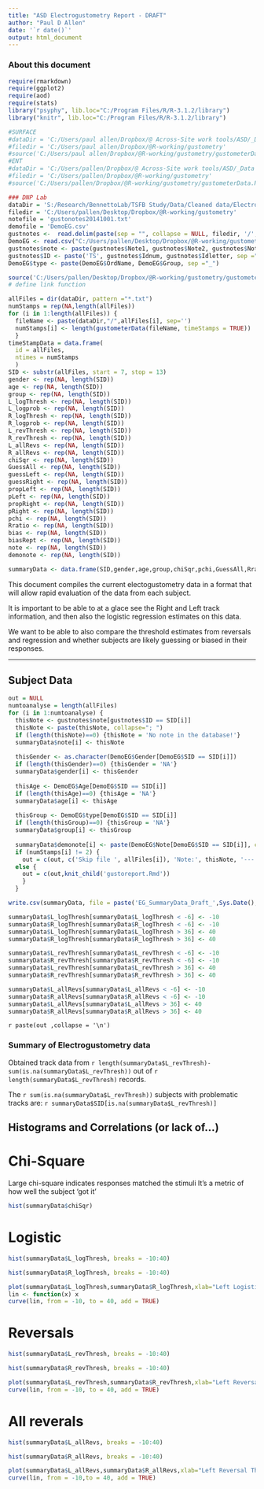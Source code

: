 ```yaml
---
title: "ASD Electrogustometry Report - DRAFT"
author: "Paul D Allen"
date: '`r date()`'
output: html_document
---
```

### About this document
```r
require(rmarkdown)
require(ggplot2)
require(aod)
require(stats)
library("psyphy", lib.loc="C:/Program Files/R/R-3.1.2/library")
library("knitr", lib.loc="C:/Program Files/R/R-3.1.2/library")

#SURFACE 
#dataDir = 'C:/Users/paul allen/Dropbox/@ Across-Site work tools/ASD/_Data Analysis Taste-Smell/Taste Smell Data/Completed EG Files (notepad)'
#filedir = 'C:/Users/paul allen/Dropbox/@R-working/gustometry'
#source('C:/Users/paul allen/Dropbox/@R-working/gustometry/gustometerData.R')
#ENT
#dataDir = 'C:/Users/pallen/Dropbox/@ Across-Site work tools/ASD/_Data Analysis Taste-Smell/Taste Smell Data/Completed EG Files (notepad)'
#filedir = 'C:/Users/pallen/Dropbox/@R-working/gustometry'
#source('C:/Users/pallen/Dropbox/@R-working/gustometry/gustometerData.R')

### DNP Lab
dataDir = 'S:/Research/BennettoLab/TSFB Study/Data/Cleaned data/Electrogustometry'
filedir = 'C:/Users/pallen/Desktop/Dropbox/@R-working/gustometry'
notefile = 'gustonotes20141001.txt'
demofile = 'DemoEG.csv'
gustnotes <-  read.delim(paste(sep = "", collapse = NULL, filedir, '/', notefile), stringsAsFactors=FALSE)
DemoEG <- read.csv("C:/Users/pallen/Desktop/Dropbox/@R-working/gustometry/DemoEG.csv")
gustnotes$note <- paste(gustnotes$Note1, gustnotes$Note2, gustnotes$Note3)
gustnotes$ID <- paste('TS', gustnotes$Idnum, gustnotes$Idletter, sep ="")
DemoEG$type <- paste(DemoEG$OrdName, DemoEG$Group, sep ="_")

source('C:/Users/pallen/Desktop/Dropbox/@R-working/gustometry/gustometerData.R')
# define link function 

allFiles = dir(dataDir, pattern ="*.txt")
numStamps = rep(NA,length(allFiles))
for (i in 1:length(allFiles)) {
  fileName <- paste(dataDir,"/",allFiles[i], sep='')
  numStamps[i] <- length(gustometerData(fileName, timeStamps = TRUE))
  }
timeStampData = data.frame(
  id = allFiles,
  ntimes = numStamps
  )
SID <- substr(allFiles, start = 7, stop = 13)
gender <- rep(NA, length(SID))
age <- rep(NA, length(SID))
group <- rep(NA, length(SID))
L_logThresh <- rep(NA, length(SID))
L_logprob <- rep(NA, length(SID))
R_logThresh <- rep(NA, length(SID))
R_logprob <- rep(NA, length(SID))
L_revThresh <- rep(NA, length(SID))
R_revThresh <- rep(NA, length(SID))
L_allRevs <- rep(NA, length(SID))
R_allRevs <- rep(NA, length(SID))
chiSqr <- rep(NA, length(SID))
GuessAll <- rep(NA, length(SID))
guessLeft <- rep(NA, length(SID))
guessRight <- rep(NA, length(SID))
propLeft <- rep(NA, length(SID))
pLeft <- rep(NA, length(SID))
propRight <- rep(NA, length(SID))
pRight <- rep(NA, length(SID))
pchi <- rep(NA, length(SID))
Rratio <- rep(NA, length(SID))
bias <- rep(NA, length(SID))
biasRept <- rep(NA, length(SID))
note <- rep(NA, length(SID))
demonote <- rep(NA, length(SID))

summaryData <- data.frame(SID,gender,age,group,chiSqr,pchi,GuessAll,Rratio,bias,biasRept,R_logThresh,R_logprob,R_allRevs,R_revThresh,propRight,pRight,guessRight,L_logThresh,L_logprob,L_revThresh,L_allRevs,propLeft,pLeft,guessLeft, note, demonote)
```


This document compiles the current electogustometry data in a format that will allow rapid evaluation of the data from each subject.

It is important to be able to at a glace see the Right and Left track information, and then also the logistic regression estimates on this data.

We want to be able to also compare the threshold estimates from reversals and regression and whether subjects are likely guessing or biased in their responses.

---

\pagebreak


## Subject Data

```r
out = NULL
numtoanalyse = length(allFiles)
for (i in 1:numtoanalyse) {
  thisNote <- gustnotes$note[gustnotes$ID == SID[i]]
  thisNote <- paste(thisNote, collapse="; ")
  if (length(thisNote)==0) {thisNote = 'No note in the database!'}
  summaryData$note[i] <- thisNote
  
  thisGender <- as.character(DemoEG$Gender[DemoEG$SID == SID[i]])
  if (length(thisGender)==0) {thisGender = 'NA'}  
  summaryData$gender[i] <- thisGender
  
  thisAge <- DemoEG$Age[DemoEG$SID == SID[i]]
  if (length(thisAge)==0) {thisAge = 'NA'} 
  summaryData$age[i] <- thisAge
  
  thisGroup <- DemoEG$type[DemoEG$SID == SID[i]]
  if (length(thisGroup)==0) {thisGroup = 'NA'} 
  summaryData$group[i] <- thisGroup
  
  summaryData$demonote[i] <- paste(DemoEG$Note[DemoEG$SID == SID[i]], collapse="; ")
  if (numStamps[i] != 2) {
    out = c(out, c('Skip file ', allFiles[i]), 'Note:', thisNote, '---')}
  else {
    out = c(out,knit_child('gustoreport.Rmd'))
    }
  }

write.csv(summaryData, file = paste('EG_SummaryData_Draft_',Sys.Date(),".csv", sep = ''))

summaryData$L_logThresh[summaryData$L_logThresh < -6] <- -10
summaryData$R_logThresh[summaryData$R_logThresh < -6] <- -10
summaryData$L_logThresh[summaryData$L_logThresh > 36] <- 40
summaryData$R_logThresh[summaryData$R_logThresh > 36] <- 40

summaryData$L_revThresh[summaryData$L_revThresh < -6] <- -10
summaryData$R_revThresh[summaryData$R_revThresh < -6] <- -10
summaryData$L_revThresh[summaryData$L_revThresh > 36] <- 40
summaryData$R_revThresh[summaryData$R_revThresh > 36] <- 40

summaryData$L_allRevs[summaryData$L_allRevs < -6] <- -10
summaryData$R_allRevs[summaryData$R_allRevs < -6] <- -10
summaryData$L_allRevs[summaryData$L_allRevs > 36] <- 40
summaryData$R_allRevs[summaryData$R_allRevs > 36] <- 40


```
`r paste(out ,collapse = '\n')`




### Summary of Electrogustometry data

Obtained track data from `r length(summaryData$L_revThresh)-sum(is.na(summaryData$L_revThresh))` out of `r length(summaryData$L_revThresh)` records.

The `r sum(is.na(summaryData$L_revThresh))` subjects with problematic tracks are:
`r summaryData$SID[is.na(summaryData$L_revThresh)]`

\pagebreak


## Histograms and Correlations (or lack of...)
# Chi-Square
Large chi-square indicates responses matched the stimuli
It's a metric of how well the subject 'got it'

``` r

hist(summaryData$chiSqr)

```
\pagebreak

# Logistic

``` r

hist(summaryData$L_logThresh, breaks = -10:40)

hist(summaryData$R_logThresh, breaks = -10:40)

plot(summaryData$L_logThresh,summaryData$R_logThresh,xlab="Left Logistic Fit Threshold (dB)",ylab="Right Logistic Fit Threshold (dB)", main = 'Comparision of Left and Right - Logistic Fit') 
lin <- function(x) x
curve(lin, from = -10, to = 40, add = TRUE)
```

\pagebreak


# Reversals
```r

hist(summaryData$L_revThresh, breaks = -10:40)

hist(summaryData$R_revThresh, breaks = -10:40)

plot(summaryData$L_revThresh,summaryData$R_revThresh,xlab="Left Reversal Threshold (dB)",ylab="Right Reversal Threshold Threshold (dB)", main = 'Comparision of Left and Right - Reversal Threshold') 
curve(lin, from = -10, to = 40, add = TRUE)
```


\pagebreak

# All reverals

```r


hist(summaryData$L_allRevs, breaks = -10:40)

hist(summaryData$R_allRevs, breaks = -10:40)

plot(summaryData$L_allRevs,summaryData$R_allRevs,xlab="Left Reversal Threshold (dB)",ylab="Right Reversal Threshold Threshold (dB)", main = 'Comparision of Left and Right - All Reversal Average') 
curve(lin, from = -10,to = 40, add = TRUE)


```
